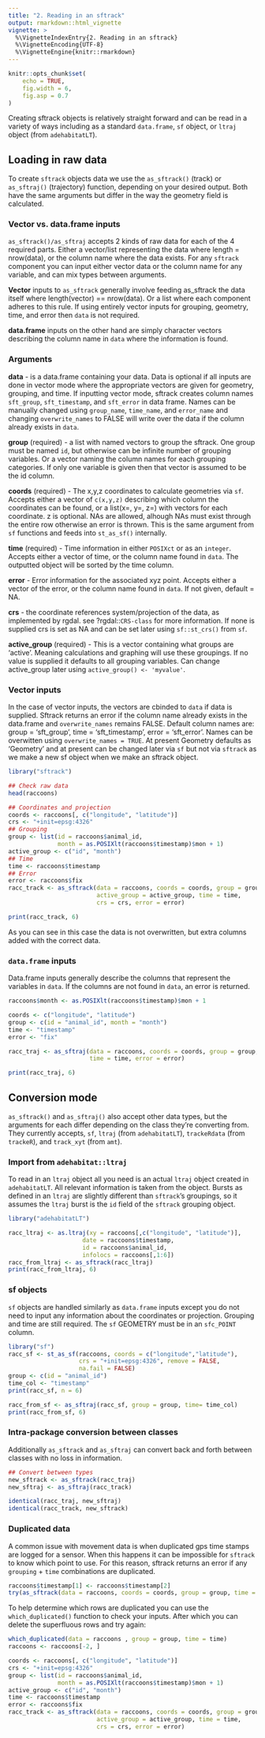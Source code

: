 ```yaml
---
title: "2. Reading in an sftrack"
output: rmarkdown::html_vignette
vignette: >
  %\VignetteIndexEntry{2. Reading in an sftrack}
  %\VignetteEncoding{UTF-8}
  %\VignetteEngine{knitr::rmarkdown}
---
```


```r
knitr::opts_chunk$set(
    echo = TRUE,
    fig.width = 6,
    fig.asp = 0.7
)

```

Creating sftrack objects is relatively straight forward and can be read in a variety of ways including as a standard `data.frame`, `sf` object, or `ltraj` object (from `adehabitatLT`).  


## Loading in raw data

To create `sftrack` objects data we use the `as_sftrack()` (track) or `as_sftraj()` (trajectory) function, depending on your desired output. Both have the same arguments but differ in the way the geometry field is calculated.  

### Vector vs. data.frame inputs

`as_sftrack()/as_sftraj` accepts 2 kinds of raw data for each of the 4 required parts. Either a vector/list representing the data where length = nrow(data), or the column name where the data exists. For any `sftrack` component you can input either vector data or the column name for any variable, and can mix types between arguments.

**Vector** inputs to `as_sftrack` generally involve feeding as_sftrack the data itself where length(vector) == nrow(data). Or a list where each component adheres to this rule. If using entirely vector inputs for grouping, geometry, time, and error then `data` is not required. 

**data.frame** inputs on the other hand are simply character vectors describing the column name in `data` where the information is found.

### Arguments 

**data** - is a data.frame containing your data. Data is optional if all inputs are done in vector mode where the appropriate vectors are given for geometry, grouping, and time. If inputting vector mode, sftrack creates column names `sft_group`, `sft_timestamp`, and `sft_error` in data frame. Names can be manually changed using `group_name`, `time_name`, and `error_name` and changing `overwrite_names` to FALSE will write over the data if the column already exists in `data`.

**group** (required) - a list with named vectors to group the sftrack. One group must be named `id`, but otherwise can be infinite number of grouping variables. Or a vector naming the column names for each grouping categories. If only one variable is given then that vector is assumed to be the id column.  

**coords** (required) - The x,y,z coordinates to calculate geometries via `sf`. Accepts either a vector of `c(x,y,z)` describing which column the coordinates can be found, or a list(x=, y=, z=) with vectors for each coordinate. z is optional. NAs are allowed, alhough NAs must exist through the entire row otherwise an error is thrown. This is the same argument from `sf` functions and feeds into `st_as_sf()` internally.    

**time** (required) - Time information in either `POSIXct` or as an `integer`. Accepts either a vector of time, or the column name found in `data`. The outputted object will be sorted by the time column.  

**error** - Error information for the associated xyz point. Accepts either a vector of the error, or the column name found in `data`. If not given, default = NA.

**crs** - the coordinate references system/projection of the data, as implemented by rgdal. see ?rgdal::`CRS-class` for more information. If none is supplied crs is set as NA and can be set later using `sf::st_crs()` from `sf`.  

**active_group** (required) - This is a vector containing what groups are 'active'. Meaning calculations and graphing will use these groupings. If no value is supplied it defaults to all grouping variables. Can change active_group later using `active_group() <- 'myvalue'`. 


### Vector inputs

In the case of vector inputs, the vectors are cbinded to `data` if data is supplied. Sftrack returns an error if the column name already exists in the data.frame and `overwrite_names` remains FALSE. Default column names are: group = 'sft_group', time = 'sft_timestamp', error = 'sft_error'. Names can be overwitten using `overwrite_names = TRUE`. At present Geometry defaults as 'Geometry' and at present can be changed later via `sf` but not via `sftrack` as we make a new sf object when we make an sftrack object. 


```r
library("sftrack")

## Check raw data
head(raccoons)

## Coordinates and projection
coords <- raccoons[, c("longitude", "latitude")]
crs <- "+init=epsg:4326"
## Grouping
group <- list(id = raccoons$animal_id,
              month = as.POSIXlt(raccoons$timestamp)$mon + 1)
active_group <- c("id", "month")
## Time
time <- raccoons$timestamp
## Error
error <- raccoons$fix
racc_track <- as_sftrack(data = raccoons, coords = coords, group = group, 
                         active_group = active_group, time = time, 
                         crs = crs, error = error)

print(racc_track, 6)

```

As you can see in this case the data is not overwritten, but extra columns added with the correct data.


### `data.frame` inputs

Data.frame inputs generally describe the columns that represent the variables in `data`. If the columns are not found in `data`, an error is returned. 


```r
raccoons$month <- as.POSIXlt(raccoons$timestamp)$mon + 1

coords <- c("longitude", "latitude")
group <- c(id = "animal_id", month = "month")
time <- "timestamp"
error <- "fix"

racc_traj <- as_sftraj(data = raccoons, coords = coords, group = group,
                       time = time, error = error)

print(racc_traj, 6)
```


## Conversion mode

`as_sftrack()` and `as_sftraj()` also accept other data types, but the
arguments for each differ depending on the class they're converting
from. They currently accepts, `sf`, `ltraj` (from `adehabitatLT`),
`trackeRdata` (from `trackeR`), and `track_xyt` (from `amt`).


### Import from `adehabitat::ltraj`

To read in an `ltraj` object all you need is an actual `ltraj` object created in `adehabitatLT`. All relevant information is taken from the object. Bursts as defined in an `ltraj` are slightly different than `sftrack`'s groupings, so it assumes the `ltraj` burst is the `id` field of the `sftrack` grouping object.

```r
library("adehabitatLT")

racc_ltraj <- as.ltraj(xy = raccoons[,c("longitude", "latitude")],
                     date = raccoons$timestamp,
                     id = raccoons$animal_id,
                     infolocs = raccoons[,1:6])
racc_from_ltraj <- as_sftrack(racc_ltraj)
print(racc_from_ltraj, 6)

```

### sf objects

`sf` objects are handled similarly as `data.frame` inputs except you do not need to input any information about the coordinates or projection. Grouping and time are still required. The `sf` GEOMETRY must be in an `sfc_POINT` column. 

```r
library("sf")
racc_sf <- st_as_sf(raccoons, coords = c("longitude","latitude"),
                    crs = "+init=epsg:4326", remove = FALSE,
                    na.fail = FALSE)
group <- c(id = "animal_id")
time_col <- "timestamp"
print(racc_sf, n = 6)

racc_from_sf <- as_sftraj(racc_sf, group = group, time= time_col) 
print(racc_from_sf, 6)

```


### Intra-package conversion between classes

Additionally `as_sftrack` and `as_sftraj` can convert back and forth between classes with no loss in information.

```r
## Convert between types
new_sftrack <- as_sftrack(racc_traj)
new_sftraj <- as_sftraj(racc_track)

identical(racc_traj, new_sftraj)
identical(racc_track, new_sftrack)
```


### Duplicated data

A common issue with movement data is when duplicated gps time stamps are logged for a sensor. When this happens it can be impossible for `sftrack` to know which point to use. For this reason, sftrack returns an error if any `grouping` + `time` combinations are duplicated. 


```r
raccoons$timestamp[1] <- raccoons$timestamp[2]
try(as_sftrack(data = raccoons, coords = coords, group = group, time = time, error = error))

```

To help determine which rows are duplicated you can use the `which_duplicated()` function to check your inputs. After which you can delete the superfluous rows and try again:

```r
which_duplicated(data = raccoons , group = group, time = time)
raccoons <- raccoons[-2, ]

coords <- raccoons[, c("longitude", "latitude")]
crs <- "+init=epsg:4326"
group <- list(id = raccoons$animal_id,
              month = as.POSIXlt(raccoons$timestamp)$mon + 1)
active_group <- c("id", "month")
time <- raccoons$timestamp
error <- raccoons$fix
racc_track <- as_sftrack(data = raccoons, coords = coords, group = group, 
                         active_group = active_group, time = time, 
                         crs = crs, error = error)

```
